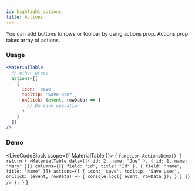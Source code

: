 ```yaml
---
id: highlight_actions
title: Actions 
---
```



You can add buttons to rows or toolbar by using actions prop. Actions prop takes array of actions.

### Usage

```jsx
<MaterialTable
  // other props
  actions={[
    {
      icon: 'save',
      tooltip: 'Save User',
      onClick: (event, rowData) => {
        // Do save operation
      }
    }
  ]}
/>
```

### Demo

<LiveCodeBlock scope={{ MaterialTable }}>
{
`function ActionsDemo() {
  return (
    <MaterialTable
      data={[{ id: 2, name: "Joe" }, { id: 1, name: "Mary" }]}
      columns={[{ field: "id", title: "Id" }, { field: "name", title: "Name" }]}
      actions={[
        {
          icon: 'save',
          tooltip: 'Save User',
          onClick: (event, rowData) => {
            console.log({ event, rowData });
          }
        }
      ]}
    />
  );
}`
}
</LiveCodeBlock>
